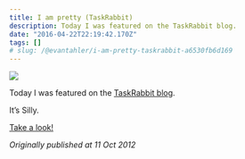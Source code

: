 ```yaml
---
title: I am pretty (TaskRabbit)
description: Today I was featured on the TaskRabbit blog.
date: "2016-04-22T22:19:42.170Z"
tags: []
# slug: /@evantahler/i-am-pretty-taskrabbit-a6530fb6d169
---
```


![](/images/medium-export/1__v0H1Vcq9ka__omR8__3dXZvQ.jpeg)

Today I was featured on the [TaskRabbit blog](https://www.taskrabbit.com/blog/meet-the-task-rabbits/meet-the-taskrabbit-team-evan-t/).

It’s Silly.

[Take a look!](https://www.taskrabbit.com/blog/meet-the-task-rabbits/meet-the-taskrabbit-team-evan-t/)

_Originally published at 11 Oct 2012_

